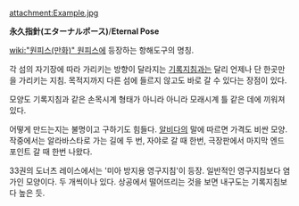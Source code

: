 attachment:Example.jpg

'''永久指針(エターナルポース)'''/'''Eternal Pose'''

[[wiki:"원피스(만화)" 원피스]]에 등장하는 항해도구의 명칭. 

각 섬의 자기장에 따라 가리키는 방향이 달라지는 [[기록지침]]과는 달리 언제나 단 한곳만을 가리키는 지침. 목적지까지 다른 섬에 들르지 않고도 바로 갈 수 있다는 장점이 있다.

모양도 기록지침과 같은 손목시계 형태가 아니라 아니라 모래시계 틀 같은 데에 끼워져 있다.

어떻게 만드는지는 불명이고 구하기도 힘들다. [[알비다]]의 말에 따르면 가격도 비싼 모양. 작중에서는 알라바스타로 가는 길에 두 번, 자야로 갈 때 한번, 극장판에서 마지막 엔드 포인트 갈 때 한번 나왔다.


33권의 도너츠 레이스에서는 '미아 방지용 영구지침'이 등장. 일반적인 영구지침보다 염가인 모양이다. 두 개씩이나 있다. 상공에서 떨어뜨리는 것을 보면 내구도는 기록지침보다 높은 듯.
